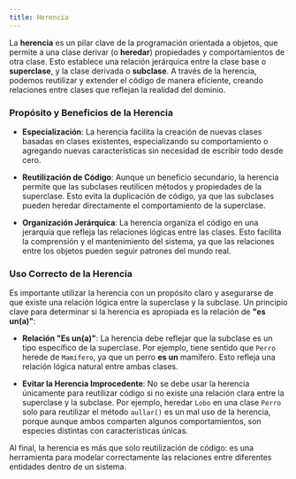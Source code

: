 ```yaml
---
title: Herencia
---
```



<ReadingTime />

La **herencia** es un pilar clave de la programación orientada a objetos, que permite a una clase derivar (o **heredar**) propiedades y comportamientos de otra clase. Esto establece una relación jerárquica entre la clase base o **superclase**, y la clase derivada o **subclase**. A través de la herencia, podemos reutilizar y extender el código de manera eficiente, creando relaciones entre clases que reflejan la realidad del dominio.

### Propósito y Beneficios de la Herencia

- **Especialización**: La herencia facilita la creación de nuevas clases basadas en clases existentes, especializando su comportamiento o agregando nuevas características sin necesidad de escribir todo desde cero.

- **Reutilización de Código**: Aunque un beneficio secundario, la herencia permite que las subclases reutilicen métodos y propiedades de la superclase. Esto evita la duplicación de código, ya que las subclases pueden heredar directamente el comportamiento de la superclase.

- **Organización Jerárquica**: La herencia organiza el código en una jerarquía que refleja las relaciones lógicas entre las clases. Esto facilita la comprensión y el mantenimiento del sistema, ya que las relaciones entre los objetos pueden seguir patrones del mundo real.

### Uso Correcto de la Herencia

Es importante utilizar la herencia con un propósito claro y asegurarse de que existe una relación lógica entre la superclase y la subclase. Un principio clave para determinar si la herencia es apropiada es la relación de **"es un(a)"**:

- **Relación "Es un(a)"**: La herencia debe reflejar que la subclase es un tipo específico de la superclase. Por ejemplo, tiene sentido que `Perro` herede de `Mamífero`, ya que un perro **es un** mamífero. Esto refleja una relación lógica natural entre ambas clases.

- **Evitar la Herencia Improcedente**: No se debe usar la herencia únicamente para reutilizar código si no existe una relación clara entre la superclase y la subclase. Por ejemplo, heredar `Lobo` en una clase `Perro` solo para reutilizar el método `aullar()` es un mal uso de la herencia, porque aunque ambos comparten algunos comportamientos, son especies distintas con características únicas.

Al final, la herencia es más que solo reutilización de código: es una herramienta para modelar correctamente las relaciones entre diferentes entidades dentro de un sistema.